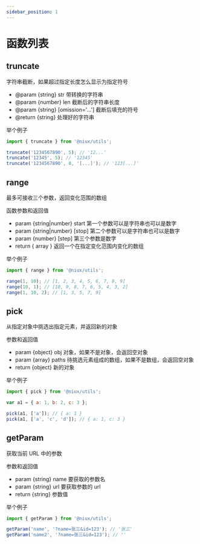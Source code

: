 ```yaml
---
sidebar_position: 1
---
```


# 函数列表

## truncate

字符串截断，如果超过指定长度怎么显示为指定符号

- @param {string} str 带转换的字符串
- @param {number} len 截断后的字符串长度
- @param {string} [omission='...'] 截断后填充的符号
- @return {string} 处理好的字符串

举个例子

```js
import { truncate } from '@niux/utils';

truncate('1234567890', 5); // '12...'
truncate('12345', 5); // '12345'
truncate('1234567890', 8, '[...]'); // '123[...]'
```

## range

最多可接收三个参数，返回变化范围的数组

函数参数和返回值

- param {string|number} start 第一个参数可以是字符串也可以是数字
- param {string|number} [stop] 第二个参数可以是字符串也可以是数字
- param {number} [step] 第三个参数是数字
- return { array } 返回一个在指定变化范围内变化的数组

举个例子

```js
import { range } from '@niux/utils';

range(1, 10); // [1, 2, 3, 4, 5, 6, 7, 8, 9]
range(10, 1); // [10, 9, 8, 7, 6, 5, 4, 3, 2]
range(1, 10, 2); // [1, 3, 5, 7, 9]
```

## pick

从指定对象中挑选出指定元素，并返回新的对象

参数和返回值

- param {object} obj 对象，如果不是对象，会返回空对象
- param {array} paths 待挑选元素组成的数组，如果不是数组，会返回空对象
- return {object} 新的对象

举个例子

```js
import { pick } from '@niux/utils';

var a1 = { a: 1, b: 2, c: 3 };

pick(a1, ['a']); // { a: 1 }
pick(a1, ['a', 'c', 'd']); // { a: 1, c: 3 }
```

## getParam

获取当前 URL 中的参数

参数和返回值

- param {string} name 要获取的参数名
- param {string} url 要获取参数的 url
- return {string} 参数值

举个例子

```js
import { getParam } from '@niux/utils';

getParam('name', '?name=张三&id=123'); // '张三'
getParam('name2', '?name=张三&id=123'); // ''
```
